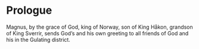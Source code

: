 
# Prologue

Magnus, by the grace of God, king of Norway, son of King Håkon, grandson of King Sverrir, sends God’s and his own greeting to all friends of God and his in the Gulating district.

<Work id="ubb-diplom-0035" />
